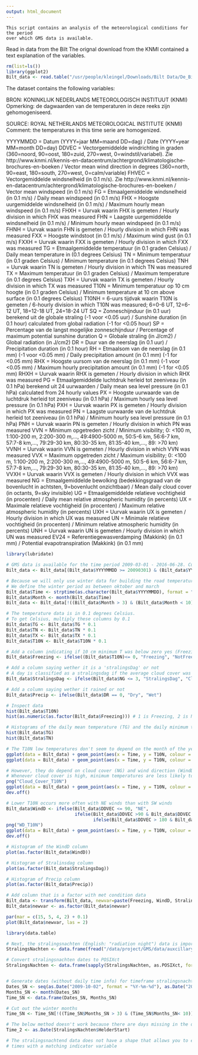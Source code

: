 ```yaml
---
output: html_document
---
```


    This script contains an analysis of the meteorological conditions for the period                    
    over which GMS data is available.                                                                  

 Read in data from the Bilt 
 The orignal download from the KNMI contained a text explanation of the variables. 

```r
rm(list=ls())
library(ggplot2)
Bilt_data <- read.table("/usr/people/kleingel/Downloads/Bilt Data/De_Bilt", header = TRUE, sep = ",")

```

The dataset contains the following variables:

BRON: KONINKLIJK NEDERLANDS METEOROLOGISCH INSTITUUT (KNMI)
Opmerking: de dagwaarden van de temperaturen in deze reeks zijn gehomogeniseerd.

SOURCE: ROYAL NETHERLANDS METEOROLOGICAL INSTITUTE (KNMI)
Comment: the temperatures in this time serie are homogenized.

YYYYMMDD  = Datum (YYYY=jaar MM=maand DD=dag) / Date (YYYY=year MM=month DD=day)
DDVEC     = Vectorgemiddelde windrichting in graden (360=noord, 90=oost, 180=zuid, 270=west, 0=windstil/variabel). Zie http://www.knmi.nl/kennis-en-datacentrum/achtergrond/klimatologische-brochures-en-boeken / Vector mean wind direction in degrees (360=north, 90=east, 180=south, 270=west, 0=calm/variable)
FHVEC     = Vectorgemiddelde windsnelheid (in 0.1 m/s). Zie http://www.knmi.nl/kennis-en-datacentrum/achtergrond/klimatologische-brochures-en-boeken / Vector mean windspeed (in 0.1 m/s)
FG        = Etmaalgemiddelde windsnelheid (in 0.1 m/s) / Daily mean windspeed (in 0.1 m/s) 
FHX       = Hoogste uurgemiddelde windsnelheid (in 0.1 m/s) / Maximum hourly mean windspeed (in 0.1 m/s)
FHXH      = Uurvak waarin FHX is gemeten / Hourly division in which FHX was measured
FHN       = Laagste uurgemiddelde windsnelheid (in 0.1 m/s) / Minimum hourly mean windspeed (in 0.1 m/s)
FHNH      = Uurvak waarin FHN is gemeten / Hourly division in which FHN was measured
FXX       = Hoogste windstoot (in 0.1 m/s) / Maximum wind gust (in 0.1 m/s)
FXXH      = Uurvak waarin FXX is gemeten / Hourly division in which FXX was measured
TG        = Etmaalgemiddelde temperatuur (in 0.1 graden Celsius) / Daily mean temperature in (0.1 degrees Celsius)
TN        = Minimum temperatuur (in 0.1 graden Celsius) / Minimum temperature (in 0.1 degrees Celsius)
TNH       = Uurvak waarin TN is gemeten / Hourly division in which TN was measured
TX        = Maximum temperatuur (in 0.1 graden Celsius) / Maximum temperature (in 0.1 degrees Celsius)
TXH       = Uurvak waarin TX is gemeten / Hourly division in which TX was measured
T10N      = Minimum temperatuur op 10 cm hoogte (in 0.1 graden Celsius) / Minimum temperature at 10 cm above surface (in 0.1 degrees Celsius)
T10NH     = 6-uurs tijdvak waarin T10N is gemeten / 6-hourly division in which T10N was measured; 6=0-6 UT, 12=6-12 UT, 18=12-18 UT, 24=18-24 UT 
SQ        = Zonneschijnduur (in 0.1 uur) berekend uit de globale straling (-1 voor <0.05 uur) / Sunshine duration (in 0.1 hour) calculated from global radiation (-1 for <0.05 hour)
SP        = Percentage van de langst mogelijke zonneschijnduur / Percentage of maximum potential sunshine duration
Q         = Globale straling (in J/cm2) / Global radiation (in J/cm2)
DR        = Duur van de neerslag (in 0.1 uur) / Precipitation duration (in 0.1 hour)
RH        = Etmaalsom van de neerslag (in 0.1 mm) (-1 voor <0.05 mm) / Daily precipitation amount (in 0.1 mm) (-1 for <0.05 mm)
RHX       = Hoogste uursom van de neerslag (in 0.1 mm) (-1 voor <0.05 mm) / Maximum hourly precipitation amount (in 0.1 mm) (-1 for <0.05 mm)
RHXH      = Uurvak waarin RHX is gemeten / Hourly division in which RHX was measured
PG        = Etmaalgemiddelde luchtdruk herleid tot zeeniveau (in 0.1 hPa) berekend uit 24 uurwaarden / Daily mean sea level pressure (in 0.1 hPa) calculated from 24 hourly values
PX        = Hoogste uurwaarde van de luchtdruk herleid tot zeeniveau (in 0.1 hPa) / Maximum hourly sea level pressure (in 0.1 hPa)
PXH       = Uurvak waarin PX is gemeten / Hourly division in which PX was measured
PN        = Laagste uurwaarde van de luchtdruk herleid tot zeeniveau (in 0.1 hPa) / Minimum hourly sea level pressure (in 0.1 hPa)
PNH       = Uurvak waarin PN is gemeten / Hourly division in which PN was measured
VVN       = Minimum opgetreden zicht / Minimum visibility; 0: <100 m, 1:100-200 m, 2:200-300 m,..., 49:4900-5000 m, 50:5-6 km, 56:6-7 km, 57:7-8 km,..., 79:29-30 km, 80:30-35 km, 81:35-40 km,..., 89: >70 km)
VVNH      = Uurvak waarin VVN is gemeten / Hourly division in which VVN was measured
VVX       = Maximum opgetreden zicht / Maximum visibility; 0: <100 m, 1:100-200 m, 2:200-300 m,..., 49:4900-5000 m, 50:5-6 km, 56:6-7 km, 57:7-8 km,..., 79:29-30 km, 80:30-35 km, 81:35-40 km,..., 89: >70 km)
VVXH      = Uurvak waarin VVX is gemeten / Hourly division in which VVX was measured
NG        = Etmaalgemiddelde bewolking (bedekkingsgraad van de bovenlucht in achtsten, 9=bovenlucht onzichtbaar) / Mean daily cloud cover (in octants, 9=sky invisible)
UG        = Etmaalgemiddelde relatieve vochtigheid (in procenten) / Daily mean relative atmospheric humidity (in percents)
UX        = Maximale relatieve vochtigheid (in procenten) / Maximum relative atmospheric humidity (in percents)
UXH       = Uurvak waarin UX is gemeten / Hourly division in which UX was measured
UN        = Minimale relatieve vochtigheid (in procenten) / Minimum relative atmospheric humidity (in percents)
UNH       = Uurvak waarin UN is gemeten / Hourly division in which UN was measured
EV24      = Referentiegewasverdamping (Makkink) (in 0.1 mm) / Potential evapotranspiration (Makkink) (in 0.1 mm)


```r
library(lubridate)

# GMS data is available for the time period 2009-03-01 - 2016-06-28. Cut Bilt_data to same time frame.
Bilt_data <- Bilt_data[(Bilt_data$YYYYMMDD >= 20090301) & (Bilt_data$YYYYMMDD <= 20160628), ]

# Because we will only use winter data for building the road temperature models more data can be cut away
# We define the winter period as between oktober and march
Bilt_data$Time <- strptime(as.character(Bilt_data$YYYYMMDD), format = "%Y%m%d")
Bilt_data$Month <- month(Bilt_data$Time)
Bilt_data <- Bilt_data[!((Bilt_data$Month > 3) & (Bilt_data$Month < 10)), ]

# The temperature data is in 0.1 degrees Celsius.
# To get Celsius, multiply these columns by 0.1
Bilt_data$TG <- Bilt_data$TG * 0.1
Bilt_data$TN <- Bilt_data$TN * 0.1
Bilt_data$TX <- Bilt_data$TX * 0.1
Bilt_data$T10N <- Bilt_data$T10N * 0.1

# Add a column indicating if 10 cm minimum T was below zero yes (Freezing) or no (NotFreezing)
Bilt_data$Freezing <- ifelse((Bilt_data$T10N)<= 0, "Freezing", "NotFreezing")

# Add a column saying wether it is a 'stralingsDag' or not 
# A day is classified as a stralingsdag if the average cloud cover was 3 or lower
Bilt_data$StralingsDag <- ifelse(Bilt_data$NG <= 3, "StralingsDag", "Cloudy")

# Add a column saying wether it rained or not
Bilt_data$Precip <- ifelse(Bilt_data$DR == 0, "Dry", "Wet")

# Inspect data
hist(Bilt_data$T10N)
hist(as.numeric(as.factor(Bilt_data$Freezing))) # 1 is Freezing, 2 is NotFreezing

# Histograms of the daily mean temperature (TG) and the daily minimum temperature (TN)
hist(Bilt_data$TG)
hist(Bilt_data$TN)

# The T10N low temperatures don't seem to depend on the month of the year/hour of the day
ggplot(data = Bilt_data) + geom_point(aes(x = Time, y = T10N, colour = as.factor(Month)))
ggplot(data = Bilt_data) + geom_point(aes(x = Time, y = T10N, colour = as.factor(T10NH))) 

# However, they do depend on cloud cover (NG) and wind direction (WindD)
# Whenever cloud cover is high, minimum temperatures are less likely to occur
png("Cloud_Cover_T10N")
ggplot(data = Bilt_data) + geom_point(aes(x = Time, y = T10N, colour = as.factor(NG))) + xlab("Time (days)") + ylab("Minimum temperature at 10cm (°C)")+ scale_colour_discrete(name = "Cloud cover")
dev.off()

# Lower T10N occurs more often with NE winds than with SW winds
Bilt_data$WindD <- ifelse(Bilt_data$DDVEC <= 90, "NE", 
                          ifelse(Bilt_data$DDVEC >90 & Bilt_data$DDVEC <= 180, "SE", 
                                 ifelse(Bilt_data$DDVEC > 180 & Bilt_data$DDVEC <= 240, "SW", "NW")))
png("WD_T10N")
ggplot(data = Bilt_data) + geom_point(aes(x = Time, y = T10N, colour = (WindD)))+ xlab("Time (days)") + ylab("Minimum temperature at 10cm (°C)") + scale_colour_discrete(name = "Wind direction") 
dev.off()

# Histogram of the WindD column 
plot(as.factor(Bilt_data$WindD))

# Histogram of Stralinsdag column 
plot(as.factor(Bilt_data$StralingsDag))

# Histogram of Precip column 
plot(as.factor(Bilt_data$Precip))

# Add column that is a factor with met condition data
Bilt_data <- transform(Bilt_data, newvar=paste(Freezing, WindD, StralingsDag, Precip))
Bilt_data$newvar <- as.factor(Bilt_data$newvar)

par(mar = c(15, 5, 4, 2) + 0.1)
plot(Bilt_data$newvar, las = 2)


```

```r
library(data.table)

# Next, the stralingsnachten (English: "radiation night") data is imported
StralingsNachten <- data.frame(fread("/data/project/GMS/data/auxcillary_data/night_selection/qryOutputSelectieNachten260.txt", na.strings=c("", "NA")))

# Convert stralingsnachten dates to POSIXct
StralingsNachten <- data.frame(sapply(StralingsNachten, as.POSIXct, format = "%Y-%m-%d %H:%M"))


# Generate dates (without daily time info) for timeframe stralingsnachten data
Dates_SN <- seq(as.Date("2009-10-02", format = "%Y-%m-%d"), as.Date("2016-03-30", format = "%Y-%m-%d"), by = "day" )
Months_SN <- month(Dates_SN)
Time_SN <- data.frame(Dates_SN, Months_SN)

# Cut out the winter months
Time_SN <- Time_SN[!((Time_SN$Months_SN > 3) & (Time_SN$Months_SN< 10)), ]

# The below method doesn't work because there are days missing in the data
Time_2 <- as.Date(StralingsNachten$HelderStart)

# The stralingsnachtend data does not have a shape that allows you to easily compute a column of POSIXct 
# times with a matching indicator variable

```
